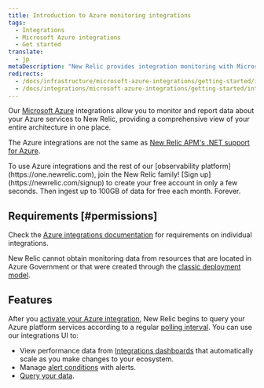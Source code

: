```yaml
---
title: Introduction to Azure monitoring integrations
tags:
  - Integrations
  - Microsoft Azure integrations
  - Get started
translate:
  - jp
metaDescription: "New Relic provides integration monitoring with Microsoft Azure products, giving a comprehensive view of your ecosystem as it changes."
redirects:
  - /docs/infrastructure/microsoft-azure-integrations/getting-started/introduction-azure-monitoring-integrations
  - /docs/integrations/microsoft-azure-integrations/getting-started/introduction-azure-monitoring-integrations
---
```


Our [Microsoft Azure](https://azure.microsoft.com/) integrations allow you to monitor and report data about your Azure services to New Relic, providing a comprehensive view of your entire architecture in one place.

The Azure integrations are not the same as [New Relic APM's .NET support for Azure](/docs/agents/net-agent/azure-installation).

<Callout variant="tip">
  To use Azure integrations and the rest of our [observability platform](https://one.newrelic.com), join the New Relic family! [Sign up](https://newrelic.com/signup) to create your free account in only a few seconds. Then ingest up to 100GB of data for free each month. Forever.
</Callout>

## Requirements [#permissions]

Check the [Azure integrations documentation](/docs/infrastructure/microsoft-azure-integrations/azure-integrations-list) for requirements on individual integrations.

New Relic cannot obtain monitoring data from resources that are located in Azure Government or that were created through the [classic deployment model](https://docs.microsoft.com/en-us/azure/azure-resource-manager/resource-manager-deployment-model).

## Features

After you [activate your Azure integration](/docs/infrastructure/microsoft-azure-integrations/getting-started/activate-azure-integrations), New Relic begins to query your Azure platform services according to a regular [polling interval](/docs/infrastructure/microsoft-azure-integrations/azure-integrations-list/azure-polling-intervals-infrastructure-integrations). You can use our integrations UI to:

* View performance data from [Integrations dashboards](/docs/infrastructure/integrations/find-use-infrastructure-integration-data) that automatically scale as you make changes to your ecosystem.
* Manage [alert conditions](/docs/infrastructure/new-relic-infrastructure/configuration/infrastructure-alerts-add-edit-or-view-host-alert-information#integration) with alerts.
* [Query your data](/docs/using-new-relic/data/understand-data/query-new-relic-data).
